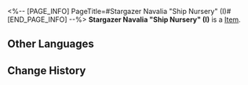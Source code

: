 <%-- [PAGE_INFO]
PageTitle=#Stargazer Navalia "Ship Nursery" (I)#
[END_PAGE_INFO] --%>
{{Item Infobox
|id          = 252406
|image       = Item Stargazer Navalia Ship Nursery (I).png{{subst:void|<!--$UPLOAD:<<SpriteOutput/Quest/PlanetFes/SwapCardPic/SwapCardPiece/3006_1.png>-<Item Stargazer Navalia Ship Nursery (I).png>-<Item Icons>>-->}}
|type        = 
|invCategory = 
|rarity      = 5
|effect      = 
|description = Complete a Memory Card set to gain buffs.
}}
{{Description|The trailblazing memories deep in your mind will provide inspiration to the game once you recall it in full.}}
'''Stargazer Navalia "Ship Nursery" (I)''' is a [[Item]].

==Other Languages==
{{Other Languages
|en   = Stargazer Navalia "Ship Nursery" (I)
|zhs  = 迴星港「植船区」-Ⅰ
|zht  = 迴星港「植船區」-Ⅰ
|ja   = 廻星港「植船区」-I
|ko   = 회성항 「선박 배양 구역」-Ⅰ
|es   = Vivero del Puerto Miraestrellas&nbsp;I
|fr   = Pépinière de vaisseaux du Port Mirétoiles (I)
|ru   = Инкубатор порта Звездочёт Навалия I
|th   = Stargazer Navalia "Ship Nursery" I
|vi   = Khu Ươm Tàu Bến Cảng Sao Xoay-I
|de   = Sternhafen-Navalia – „Schiffs-Kinderstube“ (I)
|id   = Stargazer Navalia "Ship Nursery" I
|pt   = Berçário da Nave do Porto Estelarium (I)
}}

==Change History==
{{Change History|3.2}}
